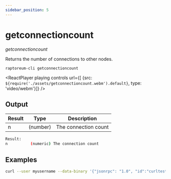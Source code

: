 ```yaml
---
sidebar_position: 5
---
```


# getconnectioncount

*getconnectioncount*

Returns the number of connections to other nodes.

`raptoreum-cli getconnectioncount `

<ReactPlayer playing controls url={[
    {src: `${require('./assets/getconnectioncount.webm').default}`, type: 'video/webm'}]} />


## Output

| Result | Type | Description |
|--|--|--|
| n | (number) | The connection count |

```bash
Result:
n          (numeric) The connection count
```


## Examples

```bash
curl --user myusername --data-binary '{"jsonrpc": "1.0", "id":"curltest", "method": "getconnectioncount", "params": [] }' -H 'content-type: text/plain;' http://127.0.0.1:9998/
```

